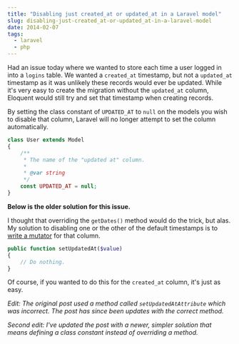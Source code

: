 ---
title: "Disabling just created_at or updated_at in a Laravel model"
slug: disabling-just-created_at-or-updated_at-in-a-laravel-model
date: 2014-02-07
tags:
  - laravel
  - php
---

Had an issue today where we wanted to store each time a user logged in into a `logins` table. We wanted a `created_at` timestamp, but not a `updated_at` timestamp as it was unlikely these records would ever be updated. While it's very easy to create the migration without the `updated_at` column, Eloquent would still try and set that timestamp when creating records.

By setting the class constant of `UPDATED_AT` to `null` on the models you wish to disable that column, Laravel will no longer attempt to set the column automatically.

```php
class User extends Model
{
    /**
     * The name of the "updated at" column.
     *
     * @var string
     */
    const UPDATED_AT = null;
}
```

**Below is the older solution for this issue.**

I thought that overriding the `getDates()` method would do the trick, but alas. My solution to disabling one or the other of the default timestamps is to [write a mutator](http://laravel.com/docs/eloquent#accessors-and-mutators) for that column.

```php
public function setUpdatedAt($value)
{
    // Do nothing.
}
```

Of course, if you wanted to do this for the `created_at` column, it's just as easy.

_Edit: The original post used a method called `setUpdatedAtAttribute` which was incorrect. The post has since been updates with the correct method._

_Second edit: I've updated the post with a newer, simpler solution that means defining a class constant instead of overriding a method._
